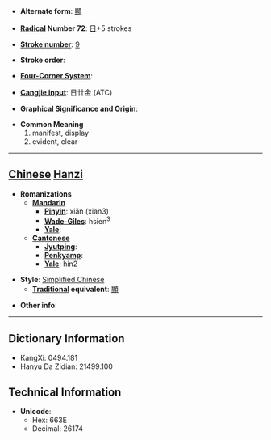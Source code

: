 * '''Alternate form''': [[顯]]

* '''[[Wiktionary:Chinese radical index| Radical]] Number 72''': [[Wiktionary:Chinese radical index 日|日]]+5 strokes

* '''[[Wiktionary:Chinese total strokes index|Stroke number]]''': [[Wiktionary:Chinese total strokes index 9|9]]

* '''Stroke order''': 

* '''[[Wiktionary:Chinese four corner index|Four-Corner System]]''': 

* '''[[Wiktionary:Chinese Cangjie index|Cangjie input]]''': 日廿金 (ATC)

* '''Graphical Significance and Origin''': 

* '''Common Meaning'''
*#manifest, display
*# evident, clear


----

== [[Chinese]] [[Hanzi]] ==

* '''Romanizations'''
** '''[[Mandarin]]'''
*** '''[[Pinyin]]''': xiǎn (xian3)
*** '''[[Wade-Giles]]''': hsien<sup>3</sup>
*** '''[[Yale]]''': 
** '''[[Cantonese]]'''
*** '''[[Jyutping]]''':
*** '''[[Penkyamp]]''': 
*** '''[[Yale]]''': hin2

* '''Style''': [[Simplified Chinese]] 
** '''[[Traditional Chinese|Traditional]] equivalent''': [[顯]]

* '''Other info''': 

----

== Dictionary Information ==

* KangXi: 0494.181
* Hanyu Da Zidian: 21499.100

== Technical Information ==

* '''Unicode''':
** Hex: 663E
** Decimal: 26174